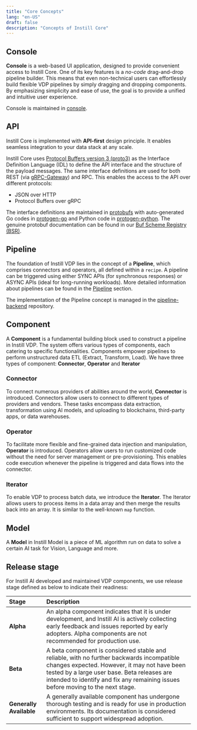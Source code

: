 ```yaml
---
title: "Core Concepts"
lang: "en-US"
draft: false
description: "Concepts of Instill Core"
---
```


## Console

**Console** is a web-based UI application, designed to provide convenient access to Instill Core.
One of its key features is a _no-code_ drag-and-drop pipeline builder.
This means that even non-technical users can effortlessly build flexible VDP pipelines by simply dragging and dropping components.
By emphasizing simplicity and ease of use, the goal is to provide a unified and intuitive user experience.

Console is maintained in [console](https://github.com/instill-ai/console).

## API

Instill Core is implemented with **API-first** design principle. It enables seamless integration to your data stack at any scale.

Instill Core uses [Protocol Buffers version 3 (proto3)](https://developers.google.com/protocol-buffers) as the Interface Definition Language (IDL) to define the API interface and the structure of the payload messages.
The same interface definitions are used for both REST (via [gRPC-Gateway](https://github.com/grpc-ecosystem/grpc-gateway)) and RPC. This enables the access to the API over different protocols:

- JSON over HTTP
- Protocol Buffers over gRPC

The interface definitions are maintained in [protobufs](https://github.com/instill-ai/protobufs) with auto-generated Go codes in [protogen-go](https://github.com/instill-ai/protogen-go) and Python code in [protogen-python](https://github.com/instill-ai/protogen-python).
The genuine protobuf documentation can be found in our [Buf Scheme Registry (BSR)](https://buf.build/instill-ai/protobufs).

## Pipeline

The foundation of Instill VDP lies in the concept of a **Pipeline**, which comprises connectors and operators, all defined within a `recipe`.
A pipeline can be triggered using either SYNC APIs (for synchronous responses) or ASYNC APIs (ideal for long-running workloads).
More detailed information about pipelines can be found in the [Pipeline](../vdp/introduction) section.

The implementation of the Pipeline concept is managed in the [pipeline-backend](https://github.com/instill-ai/pipeline-backend) repository.

## Component

A **Component** is a fundamental building block used to construct a pipeline in Instill VDP.
The system offers various types of components, each catering to specific functionalities.
Components empower pipelines to perform unstructured data ETL (Extract, Transform, Load). We have three types of component: **Connector**, **Operator** and **Iterator**

### Connector

To connect numerous providers of abilities around the world, **Connector** is introduced.
Connectors allow users to connect to different types of providers and vendors.
These tasks encompass data extraction, transformation using AI models, and uploading to blockchains, third-party apps, or data warehouses.

### Operator

To facilitate more flexible and fine-grained data injection and manipulation, **Operator** is introduced.
Operators allow users to run customized code without the need for server management or pre-provisioning.
This enables code execution whenever the pipeline is triggered and data flows into the connector.

### Iterator

To enable VDP to process batch data, we introduce the **Iterator**.
The Iterator allows users to process items in a data array and then merge the results back into an array. It is similar to the well-known `map` function.


## Model

A **Model** in Instill Model is a piece of ML algorithm run on data to solve a certain AI task for Vision, Language and more.

## Release stage

For Instill AI developed and maintained VDP components, we use release stage defined as below to indicate their readiness:

| Stage                   | Description                                                                                                                                                                                                                                                                  |
| :---------------------- | :--------------------------------------------------------------------------------------------------------------------------------------------------------------------------------------------------------------------------------------------------------------------------- |
| **Alpha**               | An alpha component indicates that it is under development, and Instill AI is actively collecting early feedback and issues reported by early adopters. Alpha components are not recommended for production use.                                                              |
| **Beta**                | A beta component is considered stable and reliable, with no further backwards incompatible changes expected. However, it may not have been tested by a large user base. Beta releases are intended to identify and fix any remaining issues before moving to the next stage. |
| **Generally Available** | A generally available component has undergone thorough testing and is ready for use in production environments. Its documentation is considered sufficient to support widespread adoption.                                                                                   |
